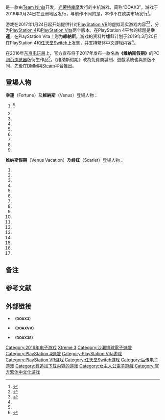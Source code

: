 {{noteTA
|G1=Games
}}
{{Infobox VG
| title = 生死格鬥 沙灘排球3
| original =
| japanese = デッド オア アライブ エクストリーム3
| english =
| image = Dead_or_Alive_Xtreme_3_Scarlet_video_game_cover.jpg
| caption = 「緋紅」的封面圖像<br>從左至右：瑪莉·蘿絲、穗香、海咲
| genre = [[體育類遊戲|体育]]
| platforms = {{spml|[[PlayStation_4|PlayStation 4]]|[[PlayStation_Vita|PlayStation Vita]]|[[任天堂Switch|任天堂Switch]]}}
| developer = [[Team_Ninja|Team Ninja]]
| publisher = [[光荣特库摩|光荣特库摩]]
| distributor =
| director =
| producer =
| designer =
| writer =
| programmer =
| composer =
| artist =
| series = [[生死格鬥系列|生死格鬥系列]]
| engine =
| modes =
| released = '''幸運''' 及 '''維納斯'''<small>（PS4 & Vita）</small>{{vgrelease|JP|2016年3月24日|TWHK|2016年3月24日}}'''维纳斯假期'''<small>'''(DOAXVV)'''</small><br/>{{vgrelease|JP|2017年11月15日<ref name="gematsu.com">{{cite web|url=http://gematsu.com/2016/09/dead-alive-xtreme-venus-vacation-announced-pc-browser|title=Dead or Alive Xtreme: Venus Vacation announced for PC browser|date=2016-09-15|work=Gematsu|accessdate=2017-06-26|archive-date=2020-11-08|archive-url=https://web.archive.org/web/20201108141846/https://www.gematsu.com/2016/09/dead-alive-xtreme-venus-vacation-announced-pc-browser|dead-url=no}}</ref><small>（[[DMM.com|DMM]]）</small>|WW|2019年3月26日<ref name="steam">{{cite news |title=《生死格鬥：沙灘排球維納斯假期》繁體中文版今日登陸 Steam 平台 |url=https://gnn.gamer.com.tw/0/177140.html |accessdate=2019-03-26 |publisher=[[巴哈姆特電玩資訊站|巴哈姆特電玩資訊站]] |date=2019-03-26 |archive-date=2019-06-07 |archive-url=https://web.archive.org/web/20190607072426/https://gnn.gamer.com.tw/0/177140.html |dead-url=no }}</ref><small>（[[Steam|Steam]]）</small>}}'''绯红'''<small>'''(DOAX3S)'''</small><small>（PS4 & [[任天堂Switch|'''Switch''']]）</small>{{vgrelease|JP|2019年3月20日<ref name="NL cites Scarlet announcement">{{cite web |url=http://www.nintendolife.com/news/2018/11/dead_or_alive_xtreme_3_scarlet_is_splashing_onto_the_switch_early_next_year |date=2018-11-18 |accessdate=2018-11-18 |last=Doolan |first=Liam |website=Nintendo Life |title=Dead Or Alive Xtreme 3: Scarlet Is Splashing Onto The Switch Early Next Year |archive-date=2020-12-24 |archive-url=https://web.archive.org/web/20201224193441/https://www.nintendolife.com/news/2018/11/dead_or_alive_xtreme_3_scarlet_is_splashing_onto_the_switch_early_next_year |dead-url=no }}</ref>|TWHK|2019年3月20日}}
}}
{{vgname|生死格鬥 沙灘排球3|ja='''デッド オア アライブ エクストリーム3'''}}是一款由[[Team_Ninja|Team Ninja]]开发，[[光荣特库摩|光荣特库摩]]发行的主机游戏，简称“DOAX3”。游戏于2016年3月24日在亚洲地区发行，与前作不同的是，本作不在欧美市场发行<ref>{{cite web |title=《死或生：沙滩排球3（Dead or Alive Xtreme 3）》确认不会登陆欧美 |url=https://www.ali213.net/news/html/2015-11/193637.html |publisher=[[游侠网|游侠网]] |date=2015-11-25 |access-date=2021-07-21 |archive-date=2021-07-23 |archive-url=https://web.archive.org/web/20210723002120/https://www.ali213.net/news/html/2015-11/193637.html |dead-url=no }}</ref>。

游戏在2017年1月24日起开始提供针对[[PlayStation_VR|PlayStation VR]]的虚拟现实游戏内容<ref>{{cite web|url=http://www.cinemablend.com/games/Dead-or-Alive-Xtreme-3-Probably-Won-t-Getting-Western-Fans-Excited-Anytime-Soon-75657.html|title=Dead or Alive Xtreme 3 Probably Won't Be Getting Western Fans Excited Anytime Soon|work=cinemablend.com|accessdate=2016-01-18|archive-date=2021-02-24|archive-url=https://web.archive.org/web/20210224174038/https://www.cinemablend.com/games/Dead-or-Alive-Xtreme-3-Probably-Won-t-Getting-Western-Fans-Excited-Anytime-Soon-75657.html|dead-url=no}}</ref><ref>{{cite web|url=http://www.dualshockers.com/2015/08/01/dead-or-alive-xtreme-3-planned-for-japan-and-asia-only/|title=Dead or Alive Xtreme 3 Planned to Be Exclusive for Japan and Asia|work=dualshockers.com|accessdate=2016-01-18|archive-date=2016-08-23|archive-url=https://web.archive.org/web/20160823134657/http://www.dualshockers.com/2015/08/01/dead-or-alive-xtreme-3-planned-for-japan-and-asia-only/|dead-url=yes}}</ref>，分为[[PlayStation_4|PlayStation 4]]和[[PlayStation_Vita|PlayStation Vita]]两个版本，在PlayStation 4平台的标题是'''幸運'''{{efn|{{vgname-nl|生死格鬥 沙灘排球3 幸運|ja=デッド オア アライブ エクストリーム3 フォーチュン|en=Dead or Alive Xtreme 3 Fortune}}}}，在PlayStation Vita上则为'''維納斯'''{{efn|{{vgname-nl|生死格鬥 沙灘排球3 維納斯|ja=デッド オア アライブ エクストリーム3 ヴィーナス|en=Dead or Alive Xtreme 3 Venus}}}}。游戏的资料片'''绯红'''{{efn|{{vgname-nl|死或生 沙滩排球3 绯红|ja=デッド オア アライブ エクストリーム3 スカーレット|en=Dead or Alive Xtreme 3 Scarlet}}}}计划于2019年3月20日在PlayStation 4和[[任天堂Switch|任天堂Switch]]上发售，并支持繁体中文游戏内容<ref name="NL cites Scarlet announcement" />。

在2016年[[东京电玩展|东京电玩展]]上，官方宣布将于2017年发布一款名為'''《维纳斯假期》'''{{efn|{{vgname-nl|死或生 沙滩排球 维纳斯假期|ja=デッド オア アライブ エクストリーム ヴィーナス バケーション|en=Dead or Alive Xtreme Venus Vacation}}}}的PC[[网页浏览器|网页浏览器]]版衍生作品<ref name="gematsu.com"/>。《维纳斯假期》改為免費商城制、遊戲系統也與原版不同，先後在[[DMM|DMM]]與[[Steam|Steam]]平台推出。

== 登場人物 ==
'''幸運'''（Fortune）及'''維納斯'''（Venus）登場人物：
#{{vgname2|瑪莉·蘿絲|ja=マリー・ローズ|en=Marie Rose|}}<ref>{{cite web |url=https://www.gamecity.ne.jp/doax3/vote_result.html |title=第一回 DOAX3総選挙 〜ザック島行きチケット争奪戦〜 |publisher=Gamecity.ne.jp |date= |accessdate=2015-09-19 |archive-date=2015-09-21 |archive-url=https://web.archive.org/web/20150921072827/http://www.gamecity.ne.jp/doax3/vote_result.html |dead-url=no }}</ref>
#{{vgname2|穗香|ja=ほのか|en=Honoka}}
#{{vgname2|霞|ja=かすみ|en=Kasumi}}
#{{vgname2|綾音|ja=あやね|en=Ayane}}
#{{vgname2|心|ja=こころ|en=Kokoro}}
#{{vgname2|女天狗|ja=女天狗|en=Nyotengu}}
#{{vgname2|瞳|ja=ヒトミ|en=Hitomi}}
#{{vgname2|紅葉|ja=紅葉|en=Momiji}}
#{{vgname2|海蓮娜|ja=エレナ|en=Helena Douglas}}

'''维纳斯假期'''（Venus Vacation）及'''绯红'''（Scarlet）登場人物：
#{{vgname2|海咲|ja=みさき|en=Misaki}}
#{{vgname2|露娜|ja=ルナ|en=Luna}}
#{{vgname2|環|ja=たまき|en=Tamaki}}
#{{vgname2|麗鳳|ja=レイファン|en=Leifang}}
#{{vgname2|菲歐娜|ja=フィオナ|en=Fiona}}
#{{vgname2|凪咲|ja=なぎさ|en=Nagisa}}
#{{vgname2|神無|ja=カンナ|en=Kanna}}
#{{vgname2|莫妮卡|ja=モニカ|en=Monica}}
#{{vgname2|小百合|ja=さゆり|en=Sayuri}}
#{{vgname2|派蒂|ja=パティ|en=Patty}}
#{{vgname2|筑紫|ja=つくし|en=Tsukushi}}
#{{vgname2|蘿貝莉婭|ja=ロベリア|en=Lobelia}}
#{{vgname2|七海|ja=ななみ|en=Nanami}}
#{{vgname2|Elise|ja=エリーゼ}}
#{{vgname2|Koharu|ja=こはる}}
#{{vgname2|蒂娜|ja=ティナ・アームストロング|en=Tina Armstrong}}
#{{vgname2|Amy|ja=エイミー}}

== 备注 ==
{{notelist}}

== 参考文献 ==
{{reflist}}

== 外部链接 ==
* {{official website|http://www.gamecity.com.tw/doax3/top.html}} <small>'''（DOAX3）'''</small><small>'''{{zh-tw icon}}'''</small>
* {{official website|https://doax-venusvacation.jp/}} <small>'''（DOAXVV）'''</small>
* {{official website|https://www.gamecity.ne.jp/doax3/index.html}} <small>'''（DOAX3S）'''</small>

{{死或生系列}}
{{Portal bar|日本|電子遊戲|體育}}

{{DEFAULTSORT:Dead or Alive Xtreme 3}}
[[Category:2016年电子游戏|Category:2016年电子游戏]]
[[Category:死或生系列电子游戏|Xtreme 3]]
[[Category:沙灘排球電子遊戲|Category:沙灘排球電子遊戲]]
[[Category:PlayStation_4遊戲|Category:PlayStation 4遊戲]]
[[Category:PlayStation_Vita游戏|Category:PlayStation Vita游戏]]
[[Category:PlayStation_VR游戏|Category:PlayStation VR游戏]]
[[Category:任天堂Switch游戏|Category:任天堂Switch游戏]]
[[Category:后传电子游戏|Category:后传电子游戏]]
[[Category:有追加下载内容的游戏|Category:有追加下载内容的游戏]]
[[Category:女主人公電子遊戲|Category:女主人公電子遊戲]]
[[Category:官方繁体中文化游戏|Category:官方繁体中文化游戏]]